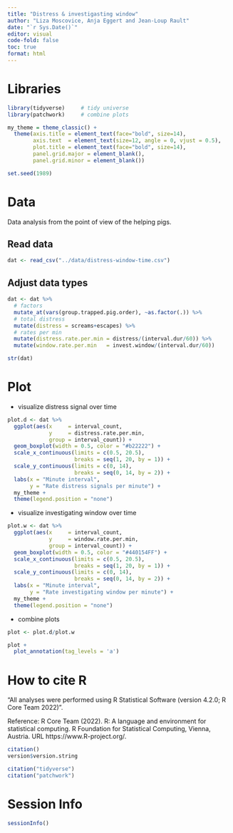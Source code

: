 ```yaml
---
title: "Distress & investigasting window"
author: "Liza Moscovice, Anja Eggert and Jean-Loup Rault"
date: "`r Sys.Date()`" 
editor: visual
code-fold: false
toc: true
format: html
---
```


# Libraries

```r
library(tidyverse)     # tidy universe
library(patchwork)     # combine plots
```

```r
my_theme = theme_classic() +
  theme(axis.title = element_text(face="bold", size=14),
        axis.text  = element_text(size=12, angle = 0, vjust = 0.5),
        plot.title = element_text(face="bold", size=14),
        panel.grid.major = element_blank(),
        panel.grid.minor = element_blank())
```

```r
set.seed(1989)
```

# Data

Data analysis from the point of view of the helping pigs.

## Read data

```r
dat <- read_csv("../data/distress-window-time.csv")
```

## Adjust data types

```r
dat <- dat %>% 
  # factors
  mutate_at(vars(group.trapped.pig.order), ~as.factor(.)) %>% 
  # total distress
  mutate(distress = screams+escapes) %>% 
  # rates per min
  mutate(distress.rate.per.min = distress/(interval.dur/60)) %>% 
  mutate(window.rate.per.min   = invest.window/(interval.dur/60))

str(dat)
```

# Plot

-   visualize distress signal over time

```r
plot.d <- dat %>% 
  ggplot(aes(x     = interval_count,
             y     = distress.rate.per.min,
             group = interval_count)) + 
  geom_boxplot(width = 0.5, color = "#b22222") + 
  scale_x_continuous(limits = c(0.5, 20.5), 
                     breaks = seq(1, 20, by = 1)) +
  scale_y_continuous(limits = c(0, 14), 
                     breaks = seq(0, 14, by = 2)) +
  labs(x = "Minute interval",
       y = "Rate distress signals per minute") +
  my_theme +
  theme(legend.position = "none")
```

-   visualize investigating window over time

```r
plot.w <- dat %>% 
  ggplot(aes(x     = interval_count,
             y     = window.rate.per.min,
             group = interval_count)) + 
  geom_boxplot(width = 0.5, color = "#440154FF") +  
  scale_x_continuous(limits = c(0.5, 20.5), 
                     breaks = seq(1, 20, by = 1)) +
  scale_y_continuous(limits = c(0, 14), 
                     breaks = seq(0, 14, by = 2)) +
  labs(x = "Minute interval",
       y = "Rate investigating window per minute") +
  my_theme +
  theme(legend.position = "none")
```

-   combine plots

```r
plot <- plot.d/plot.w
```

```r
plot +
  plot_annotation(tag_levels = 'a')
```

# How to cite R

"All analyses were performed using R Statistical Software (version 4.2.0; R Core Team 2022)".

Reference: R Core Team (2022). R: A language and environment for statistical computing. R Foundation for Statistical Computing, Vienna, Austria. URL https://www.R-project.org/.

```r
citation()
version$version.string
```

```r
citation("tidyverse")
citation("patchwork")
```

# Session Info

```r
sessionInfo()
```
